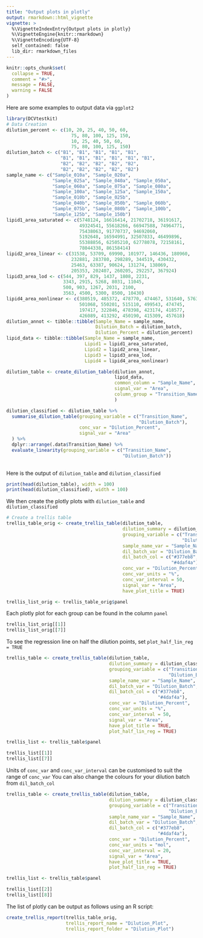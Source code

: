 ```yaml
---
title: "Output plots in plotly"
output: rmarkdown::html_vignette
vignette: >
  %\VignetteIndexEntry{Output plots in plotly}
  %\VignetteEngine{knitr::rmarkdown}
  %\VignetteEncoding{UTF-8}
  self_contained: false
  lib_dir: rmarkdown_files
---
```


```r
knitr::opts_chunk$set(
  collapse = TRUE,
  comment = "#>",
  message = FALSE, 
  warning = FALSE
)
```

Here are some examples to output data via `ggplot2`

```r
library(DCVtestkit)
# Data Creation
dilution_percent <- c(10, 20, 25, 40, 50, 60,
                        75, 80, 100, 125, 150,
                        10, 25, 40, 50, 60,
                        75, 80, 100, 125, 150)
dilution_batch <- c("B1", "B1", "B1", "B1", "B1",
                    "B1", "B1", "B1", "B1", "B1", "B1",
                    "B2", "B2", "B2", "B2", "B2",
                    "B2", "B2", "B2", "B2", "B2")
sample_name <- c("Sample_010a", "Sample_020a",
                 "Sample_025a", "Sample_040a", "Sample_050a",
                 "Sample_060a", "Sample_075a", "Sample_080a",
                 "Sample_100a", "Sample_125a", "Sample_150a",
                 "Sample_010b", "Sample_025b",
                 "Sample_040b", "Sample_050b", "Sample_060b",
                 "Sample_075b", "Sample_080b", "Sample_100b",
                 "Sample_125b", "Sample_150b")
lipid1_area_saturated <- c(5748124, 16616414, 21702718, 36191617,
                           49324541, 55618266, 66947588, 74964771,
                           75438063, 91770737, 94692060,
                           5192648, 16594991, 32507833, 46499896,
                           55388856, 62505210, 62778078, 72158161,
                           78044338, 86158414)
lipid2_area_linear <- c(31538, 53709, 69990, 101977, 146436, 180960,
                        232881, 283780, 298289, 344519, 430432,
                        25463, 63387, 90624, 131274, 138069,
                        205353, 202407, 260205, 292257, 367924)
lipid3_area_lod <- c(544, 397, 829, 1437, 1808, 2231,
                     3343, 2915, 5268, 8031, 11045,
                     500, 903, 1267, 2031, 2100,
                     3563, 4500, 5300, 8500, 10430)
lipid4_area_nonlinear <- c(380519, 485372, 478770, 474467, 531640, 576301,
                           501068, 550201, 515110, 499543, 474745,
                           197417, 322846, 478398, 423174, 418577,
                           426089, 413292, 450190, 415309, 457618)
dilution_annot <- tibble::tibble(Sample_Name = sample_name,
                                 Dilution_Batch = dilution_batch,
                                 Dilution_Percent = dilution_percent)
lipid_data <- tibble::tibble(Sample_Name = sample_name,
                             Lipid1 = lipid1_area_saturated,
                             Lipid2 = lipid2_area_linear,
                             Lipid3 = lipid3_area_lod,
                             Lipid4 = lipid4_area_nonlinear)

dilution_table <- create_dilution_table(dilution_annot,
                                        lipid_data,
                                        common_column = "Sample_Name",
                                        signal_var = "Area",
                                        column_group = "Transition_Name"
                                        )

dilution_classified <- dilution_table %>%
  summarise_dilution_table(grouping_variable = c("Transition_Name",
                                                 "Dilution_Batch"), 
                           conc_var = "Dilution_Percent",
                           signal_var = "Area"
  ) %>%
  dplyr::arrange(.data$Transition_Name) %>%
  evaluate_linearity(grouping_variable = c("Transition_Name",
                                           "Dilution_Batch"))
  
```

Here is the output of `dilution_table` and `dilution_classified` 

```r
print(head(dilution_table), width = 100)
print(head(dilution_classified), width = 100)
```

We then create the plotly plots with `dilution_table` and `dilution_classified`

```r
# Create a trellis table
trellis_table_orig <- create_trellis_table(dilution_table,
                                           dilution_summary = dilution_classified,
                                           grouping_variable = c("Transition_Name",
                                                                 "Dilution_Batch"),
                                           sample_name_var = "Sample_Name",
                                           dil_batch_var = "Dilution_Batch",
                                           dil_batch_col = c("#377eb8",
                                                             "#4daf4a"),
                                           conc_var = "Dilution_Percent",
                                           conc_var_units = "%",
                                           conc_var_interval = 50,
                                           signal_var = "Area",
                                           have_plot_title = TRUE)

trellis_list_orig <- trellis_table_orig$panel

```

Each plotly plot for each group can be found in the column `panel`

```r
trellis_list_orig[[1]]
trellis_list_orig[[7]]
```

To see the regression line on half the dilution points, set `plot_half_lin_reg = TRUE`

```r
trellis_table <- create_trellis_table(dilution_table,
                                      dilution_summary = dilution_classified,
                                      grouping_variable = c("Transition_Name",
                                                            "Dilution_Batch"),
                                      sample_name_var = "Sample_Name",
                                      dil_batch_var = "Dilution_Batch",
                                      dil_batch_col = c("#377eb8",
                                                        "#4daf4a"),
                                      conc_var = "Dilution_Percent",
                                      conc_var_units = "%",
                                      conc_var_interval = 50,
                                      signal_var = "Area",
                                      have_plot_title = TRUE,
                                      plot_half_lin_reg = TRUE)

trellis_list <- trellis_table$panel

```

```r
trellis_list[[1]]
trellis_list[[7]]
```

Units of `conc_var` and `conc_var_interval` can be customised to suit the range of `conc_var`
You can also change the colours for your dilution batch from `dil_batch_col`

```r
trellis_table <- create_trellis_table(dilution_table,
                                      dilution_summary = dilution_classified,
                                      grouping_variable = c("Transition_Name",
                                                            "Dilution_Batch"),
                                      sample_name_var = "Sample_Name",
                                      dil_batch_var = "Dilution_Batch",
                                      dil_batch_col = c("#377eb8",
                                                        "#4daf4a"),
                                      conc_var = "Dilution_Percent",
                                      conc_var_units = "mol",
                                      conc_var_interval = 20,
                                      signal_var = "Area",
                                      have_plot_title = TRUE,
                                      plot_half_lin_reg = TRUE)

trellis_list <- trellis_table$panel

```

```r
trellis_list[[2]]
trellis_list[[8]]
```

The list of plotly can be output as follows using an R script:

```r
create_trellis_report(trellis_table_orig,
                      trellis_report_name = "Dilution_Plot",
                      trellis_report_folder = "Dilution_Plot")

```
